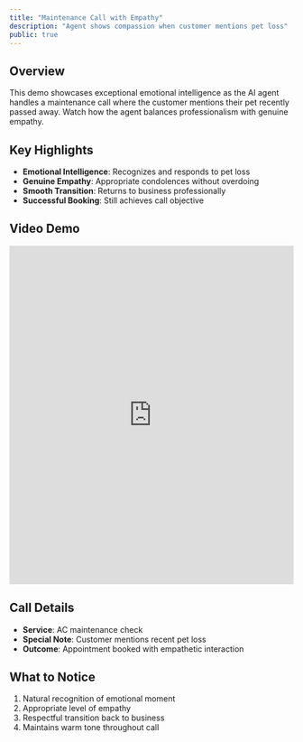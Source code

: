 ```yaml
---
title: "Maintenance Call with Empathy"
description: "Agent shows compassion when customer mentions pet loss"
public: true
---
```


## Overview

This demo showcases exceptional emotional intelligence as the AI agent handles a maintenance call where the customer mentions their pet recently passed away. Watch how the agent balances professionalism with genuine empathy.

## Key Highlights

- **Emotional Intelligence**: Recognizes and responds to pet loss
- **Genuine Empathy**: Appropriate condolences without overdoing
- **Smooth Transition**: Returns to business professionally
- **Successful Booking**: Still achieves call objective

## Video Demo

<iframe
  src="https://share.descript.com/embed/VvNCLEqxVWn"
  width="100%"
  height="600"
  frameBorder="0"
  allowFullScreen
  className="rounded-xl"
></iframe>

## Call Details

- **Service**: AC maintenance check
- **Special Note**: Customer mentions recent pet loss
- **Outcome**: Appointment booked with empathetic interaction

## What to Notice

1. Natural recognition of emotional moment
2. Appropriate level of empathy
3. Respectful transition back to business
4. Maintains warm tone throughout call
